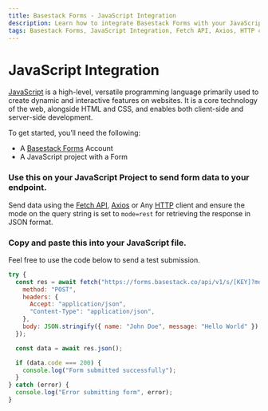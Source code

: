 ```yaml
---
title: Basestack Forms - JavaScript Integration
description: Learn how to integrate Basestack Forms with your JavaScript project by using the Fetch API, Axios, or any HTTP client to send form data. Follow the steps for seamless form submission and retrieve responses in JSON format.
tags: Basestack Forms, JavaScript Integration, Fetch API, Axios, HTTP client, Form submission, API integration, JSON response, Web development, Developer tools, "2025"
---
```



# JavaScript Integration

[JavaScript](https://developer.mozilla.org/en-US/docs/Web/JavaScript?ref=basestack.co) is a high-level, versatile programming language primarily used to create dynamic and interactive features on websites. It is a core technology of the web, alongside HTML and CSS, and enables both client-side and server-side development.

To get started, you’ll need the following:

- A [Basestack Forms](https://forms.basestack.co) Account
- A JavaScript project with a Form

<Steps>

### Use this on your JavaScript Project to send form data to your endpoint.

Send data using the [Fetch API](https://developer.mozilla.org/en-US/docs/Web/API/Fetch_API?ref=basestack.co), [Axios](https://axios-http.com/?ref=basestack.co) or Any [HTTP](https://developer.mozilla.org/en-US/docs/Web/HTTP?ref=basestack.co) client and ensure the mode on the query string is set to `mode=rest` for retrieving the response in JSON format.

### Copy and paste this into your JavaScript file.

Feel free to use the code below to send a test submission.

```js copy
try {
  const res = await fetch("https://forms.basestack.co/api/v1/s/[KEY]?mode=rest", {
    method: "POST",
    headers: {
      Accept: "application/json",
      "Content-Type": "application/json",
    },
    body: JSON.stringify({ name: "John Doe", message: "Hello World" }),
  });

  const data = await res.json();

  if (data.code === 200) {
    console.log("Form submitted successfully");
  }
} catch (error) {
  console.log("Error submitting form", error);
}
```

</Steps>